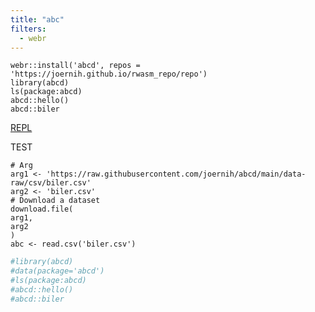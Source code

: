 ```yaml
---
title: "abc"
filters:
  - webr
---
```



```webr-r
webr::install('abcd', repos = 'https://joernih.github.io/rwasm_repo/repo')
library(abcd)
ls(package:abcd)
abcd::hello()
abcd::biler
```

[REPL](https://webr.r-wasm.org/latest/)


TEST

```webr-r
# Arg
arg1 <- 'https://raw.githubusercontent.com/joernih/abcd/main/data-raw/csv/biler.csv'
arg2 <- 'biler.csv'
# Download a dataset
download.file(
arg1,
arg2
)
abc <- read.csv('biler.csv')
```




```r
#library(abcd)
#data(package='abcd')
#ls(package:abcd)
#abcd::hello()
#abcd::biler
```

